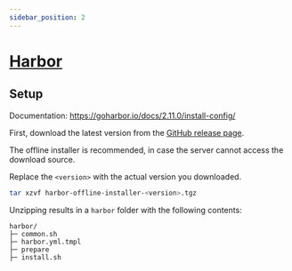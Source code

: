 ```yaml
---
sidebar_position: 2
---
```


# [Harbor](https://goharbor.io/)

## Setup

Documentation: https://goharbor.io/docs/2.11.0/install-config/

First, download the latest version from the [GitHub release page](https://github.com/goharbor/harbor/releases/latest).

The offline installer is recommended, in case the server cannot access the download source.

Replace the `<version>` with the actual version you downloaded.
```bash
tar xzvf harbor-offline-installer-<version>.tgz
```
Unzipping results in a `harbor` folder with the following contents:
```
harbor/
├─ common.sh
├─ harbor.yml.tmpl
├─ prepare
├─ install.sh
```